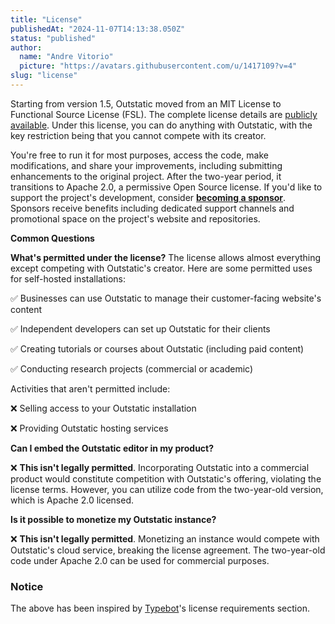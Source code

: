 ```yaml
---
title: "License"
publishedAt: "2024-11-07T14:13:38.050Z"
status: "published"
author:
  name: "Andre Vitorio"
  picture: "https://avatars.githubusercontent.com/u/1417109?v=4"
slug: "license"
---
```


Starting from version 1.5, Outstatic moved from an MIT License to Functional Source License (FSL). The complete license details are [publicly available](https://raw.githubusercontent.com/avitorio/outstatic/refs/heads/canary/license.md). Under this license, you can do anything with Outstatic, with the key restriction being that you cannot compete with its creator.

You're free to run it for most purposes, access the code, make modifications, and share your improvements, including submitting enhancements to the original project. After the two-year period, it transitions to Apache 2.0, a permissive Open Source license. If you'd like to support the project's development, consider [**becoming a sponsor**](https://github.com/sponsors/avitorio). Sponsors receive benefits including dedicated support channels and promotional space on the project's website and repositories.

**Common Questions**

**What's permitted under the license?** The license allows almost everything except competing with Outstatic's creator. Here are some permitted uses for self-hosted installations:

✅ Businesses can use Outstatic to manage their customer-facing website's content

✅ Independent developers can set up Outstatic for their clients

✅ Creating tutorials or courses about Outstatic (including paid content)

✅ Conducting research projects (commercial or academic)

Activities that aren't permitted include:

❌ Selling access to your Outstatic installation

❌ Providing Outstatic hosting services

**Can I embed the Outstatic editor in my product?**

❌ **This isn't legally permitted**. Incorporating Outstatic into a commercial product would constitute competition with Outstatic's offering, violating the license terms. However, you can utilize code from the two-year-old version, which is Apache 2.0 licensed.

**Is it possible to monetize my Outstatic instance?**

❌ **This isn't legally permitted**. Monetizing an instance would compete with Outstatic's cloud service, breaking the license agreement. The two-year-old code under Apache 2.0 can be used for commercial purposes.

### Notice

The above has been inspired by [Typebot](https://docs.typebot.io/self-hosting/get-started#license-requirements)'s license requirements section.